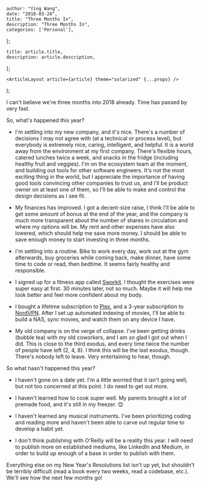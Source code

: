 

    author: "Ying Wang",
    date: "2018-03-24",
    title: "Three Months In",
    description: "Three Months In",
    categories: ['Personal'],
};

    title: article.title,
    description: article.description,
};

    <ArticleLayout article={article} theme="solarized" {...props} />
);


I can't believe we're three months into 2018 already. Time has passed by very fast.

So, what's happened this year?

- I'm settling into my new company, and it's nice. There's a number of decisions I may not agree with (at a technical or process level), but everybody is extremely nice, caring, intelligent, and helpful. It is a world away from the environment at my first company. There's flexible hours, catered lunches twice a week, and snacks in the fridge (including healthy fruit and veggies). I'm on the ecosystem team at the moment, and building out tools for other software engineers. It's not the most exciting thing in the world, but I appreciate the importance of having good tools convincing other companies to trust us, and I'll be product owner on at least one of them, so I'll be able to make and control the design decisions as I see fit.

- My finances has improved. I got a decent-size raise, I think I'll be able to get some amount of bonus at the end of the year, and the company is much more transparent about the number of shares in circulation and where my options will be. My rent and other expenses have also lowered, which should help me save more money. I should be able to save enough money to start investing in three months.

- I'm settling into a routine. Bike to work every day, work out at the gym afterwards, buy groceries while coming back, make dinner, have some time to code or read, then bedtime. It seems fairly healthy and responsible.

- I signed up for a fitness app called [Sworkit](https://sworkit.com/). I thought the exercises were super easy at first. 30 minutes later, not so much. Maybe it will help me look better and feel more confident about my body.

- I bought a lifetime subscription to [Plex](https://www.plex.tv/), and a 3-year subscription to [NordVPN](https://nordvpn.com/). After I set up automated indexing of movies, I'll be able to build a NAS, sync movies, and watch them on any device I have.

- My old company is on the verge of collapse. I've been getting drinks (bubble tea) with my old coworkers, and I am *so* glad I got out when I did. This is close to the third exodus, and every time twice the number of people have left (2, 4, 8). I think this will be the last exodus, though. There's nobody left to leave. Very entertaining to hear, though.

So what hasn't happened this year?

- I haven't gone on a date yet. I'm a little worried that it isn't going well, but not too concerned at this point. I do need to get out more.

- I haven't learned how to cook super well. My parents brought a lot of premade food, and it's still in my freezer. :blush:

- I haven't learned any musical instruments. I've been prioritizing coding and reading more and haven't been able to carve out regular time to develop a habit yet.

- I don't think publishing with O'Reilly will be a reality this year. I will need to publish more on established mediums, like LinkedIn and Medium, in order to build up enough of a base in order to publish with them.

Everything else on my New Year's Resolutions list isn't up yet, but shouldn't be terribly difficult (read a book every two weeks, read a codebase, etc.). We'll see how the next few months go!
